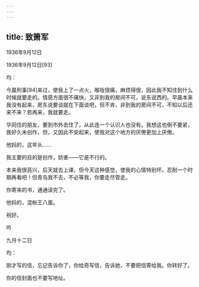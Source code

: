 ```yaml
---
---
---
```

title: 致箫军
---




1936年9月12日


1936年9月12日[93]


均：

今晨刑事[94]来过，使我上了一点火，喉咙很痛，麻烦得很，因此我不知住到什么时候就要走的。情感方面很不痛快，又非到我的房间不可，说东说西的。早晨本来我没有起来，房东说要谈就在下面谈吧，但不肯，非到我的房间不可，不知以后还来不来？若再来，我就要走。

华同住的朋友，要到市外去住了，从此连一个认识人也没有。我想这也倒不要紧，我好久未创作，但，又因此不安起来，使我对这个地方的厌倦更加上厌倦。

他妈的，这年头……

我主要的目的是创作，妨害——它是不行的。

本来我很高兴，后天就去上课，但今天这种感觉，使我的心情特别坏。忍耐一个时期再看吧！但青岛我不去，不必等我，你要走尽管走。

你寄来的书，通通读完了。

他妈的，混帐王八蛋。

祝好。

吟

九月十二日

均：

刚才写的信，忘记告诉你了，你给奇写信，告诉她，不要把信寄给我。你转好了。

你的信封面也不要写地址。